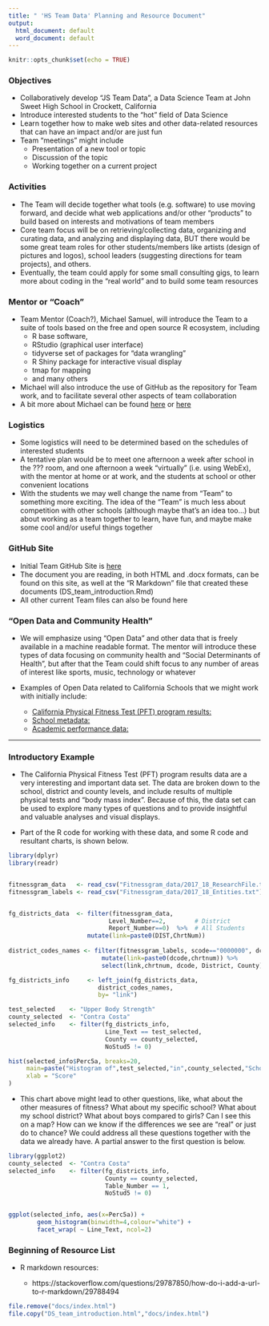 ```yaml
---
title: " 'HS Team Data' Planning and Resource Document"
output:
  html_document: default
  word_document: default
---
```


```r
knitr::opts_chunk$set(echo = TRUE)
```

### Objectives

*  Collaboratively develop "JS Team Data", a Data Science Team at John Sweet High School in Crockett, California
*  Introduce interested students to the "hot" field of Data Science
*  Learn together how to make web sites and other data-related resources that can have an impact and/or are just fun
*  Team "meetings" might include
    *  Presentation of a new tool or topic 
    *  Discussion of the topic
    *  Working together on a current project

### Activities

*  The Team will decide together what tools (e.g. software) to use moving forward, and decide what web applications and/or other "products" to build based on interests and motivations of team members
* Core team focus will be on retrieving/collecting data, organizing and curating data, and analyzing and displaying data, BUT there would be some great team roles for other students/members like artists (design of pictures and logos), school leaders (suggesting directions for team projects), and others.
*  Eventually, the team could apply for some small consulting gigs, to learn more about coding in the "real world" and to build some team resources

### Mentor or "Coach"
*  Team Mentor (Coach?), Michael Samuel, will introduce the Team to a suite of tools based on the free and open source R ecosystem, including
     *  R base software,
     *  RStudio (graphical user interface)
     *  tidyverse set of packages for "data wrangling"
     *  R Shiny package for interactive visual display
     *  tmap for mapping
     *  and many others
*  Michael will also introduce the use of GitHub as the repository for Team work, and to facilitate several other aspects of team collaboration
* A bit more about Michael can be found [here](http://dlab.berkeley.edu/people/dr-michael-samuel) or [here](https://www.linkedin.com/in/mcsamuel/)

### Logistics

* Some logistics will need to be determined based on the schedules of interested students
* A tentative plan would be to meet one afternoon a week after school in the ??? room, and one afternoon a week "virtually" (i.e. using WebEx), with the mentor at home or at work, and the students at school or other convenient locations
* With the students we may well change the name from "Team" to something more exciting.  The idea of the "Team" is much less about competition with other schools (although maybe that's an idea too...) but about working as a team together to learn, have fun, and maybe make some cool and/or useful things together
   

### GitHub Site
* Initial Team GitHub Site is [here](https://github.com/mcSamuelDataSci/Data_Science_Team)
*  The document you are reading, in both HTML and .docx formats, can be found on this site, as well at the "R Markdown" file that created these documents (DS_team_introduction.Rmd)
*  All other current Team files can also be found here


### "Open Data and Community Health"


* We will emphasize using "Open Data" and other data that is freely available in a machine readable format.  The mentor will introduce these types of data focusing on community health and "Social Determinants of Health", but after that the Team could shift focus to any number of areas of interest like sports, music, technology or whatever 


* Examples of Open Data related to California Schools that we might work with initially include: 
    * [California Physical Fitness Test (PFT) program results:](https://www.cde.ca.gov/ta/tg/pf/pftresearch.asp)
    * [School metadata:](ttps://www.cde.ca.gov/ds/si/ds/pubschls.asp) 
    * [Academic performance data:](https://www.cde.ca.gov/ta/ac/cm/)
  
  
***

### Introductory Example

* The California Physical Fitness Test (PFT) program results data are a very interesting and important data set.  The data are broken down to the school, district and county levels, and include results of multiple physical tests and "body mass index". Because of this, the data set can be used to explore many types of questions and to provide insightful and valuable analyses and visual displays.

* Part of the R code for working with these data, and some R code and resultant charts, is shown below.  

```r
library(dplyr)
library(readr)


fitnessgram_data   <- read_csv("Fitnessgram_data/2017_18_ResearchFile.txt",na = c("", "**")) # use as needed: ,col_types="_ciiiii") 
fitnessgram_labels <- read_csv("Fitnessgram_data/2017_18_Entities.txt")


fg_districts_data  <- filter(fitnessgram_data,
                            Level_Number==2,        # District
                            Report_Number==0)  %>%  # All Students   
                      mutate(link=paste0(DIST,ChrtNum))
                                       
district_codes_names <- filter(fitnessgram_labels, scode=="0000000", dcode !="00000") %>%
                          mutate(link=paste0(dcode,chrtnum)) %>%
                          select(link,chrtnum, dcode, District, County)

fg_districts_info     <- left_join(fg_districts_data,
                         district_codes_names,
                         by= "link")

```





```r
test_selected    <- "Upper Body Strength"
county_selected  <- "Contra Costa"                         
selected_info    <- filter(fg_districts_info, 
                           Line_Text == test_selected, 
                           County == county_selected, 
                           NoStud5 != 0)

hist(selected_info$Perc5a, breaks=20,
     main=paste("Histogram of",test_selected,"in",county_selected,"Schools"),cex.main=0.9,
     xlab = "Score"
)

```



* This chart above might lead to other questions, like, what about the other measures of fitness? What about my specific school? What about my school district?  What about boys compared to girls?  Can I see this on a map?  How can we know if the differences we see are "real" or just do to chance?  We could address all these questions together with the data we already have. A partial answer to the first question is below.  




```r
library(ggplot2)
county_selected  <- "Contra Costa"                         
selected_info    <- filter(fg_districts_info, 
                           County == county_selected, 
                           Table_Number == 1,
                           NoStud5 != 0)


ggplot(selected_info, aes(x=Perc5a)) + 
        geom_histogram(binwidth=4,colour="white") +
        facet_wrap( ~ Line_Text, ncol=2)    
```


### Beginning of Resource List

* R markdown resources:

    * https://stackoverflow.com/questions/29787850/how-do-i-add-a-url-to-r-markdown/29788494


```r
file.remove("docs/index.html")
file.copy("DS_team_introduction.html","docs/index.html")
```



